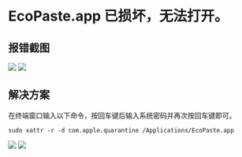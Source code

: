 # EcoPaste.app 已损坏，无法打开。

## 报错截图

<img src="./imgs/error-light.png" class="dark:hidden" />
<img src="./imgs/error-dark.png" class="hidden dark:block" />

## 解决方案

在终端窗口输入以下命令，按回车键后输入系统密码并再次按回车键即可。

```shell
sudo xattr -r -d com.apple.quarantine /Applications/EcoPaste.app
```

<img src="./imgs/solve-light.png" class="dark:hidden" />
<img src="./imgs/solve-dark.png" class="hidden dark:block" />
